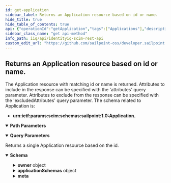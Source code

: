 ```yaml
---
id: get-application
sidebar_label: Returns an Application resource based on id or name.
hide_title: true
hide_table_of_contents: true
api: {"operationId":"getApplication","tags":["Applications"],"description":"The Application resource with matching id or name is returned. Attributes to include in the response can be specified with the 'attributes' query parameter. \nAttributes to exclude from the response can be specified with the 'excludedAttributes' query parameter. \nThe schema related to Application is: \n- **urn:ietf:params:scim:schemas:sailpoint:1.0:Application.**\n","parameters":[{"name":"applicationId","in":"path","schema":{"type":"string","example":"7f00000180281df7818028bfaae8035b"},"description":"id or name of Application resource.","required":true},{"in":"query","name":"attributes","schema":{"type":"string","example":"name,type,features"},"description":"The Application attributes to include in the response. The query parameter value is a comma-separated list of fields to be returned in the response for each Application. The attributes listed will be the only ones returned in the response, with the exception of id, schemas, and meta, which are always returned for an Application."},{"in":"query","name":"excludedAttributes","schema":{"type":"string","example":"features"},"description":"The Application attributes to exclude frome the response. The query parameter value is a comma-separated list of fields to be excluded from the response for each Application. The attributes listed will be the only ones excluded frome the response, with the exception of id, schemas, and meta, which are always returned for an Application."}],"responses":{"200":{"description":"Returns a single Application resource based on the id.","content":{"application/json":{"schema":{"properties":{"id":{"description":"IdentityIQ id of the Application.","type":"string","example":"c0b4568a4fe7458c434ee77d1fbt156b"},"name":{"description":"Unique name for the Application. This name MUST be unique across the entire set of Applications.","type":"string","example":"Active Directory"},"descriptions":{"description":"A list of localized descriptions of the Application.","type":"array","example":[{"locale":"en_US","value":"The main Active_Directory domain data for the corporate network."}]},"type":{"description":"The type of the Application.","type":"string","example":"Active Directory - Direct"},"features":{"description":"A list of features of the Application.","type":"array","example":[["DIRECT_PERMISSIONS","NO_RANDOM_ACCESS","DISCOVER_SCHEMA"]]},"owner":{"description":"The owner of the Application.","type":"object","properties":{"displayName":{"description":"Display name of the application owner.","type":"string","example":"Joe Smith"},"value":{"description":"id of the application owner.","type":"string","example":"c0b4568a4fe7458c434ee77d1fbt156b"},"$ref":{"description":"URI reference of the application owner resource.","type":"string","example":"http://localhost:8080/identityiq/scim/v2/Users/c0b4568a4fe7458c434ee77d1fbt156b"}}},"applicationSchemas":{"description":"List of the Application Schemas.","type":"object","properties":{"value":{"description":"The urn of the Application Schema.","type":"string","example":"urn:ietf:params:scim:schemas:sailpoint:1.0:Application:Schema:Active Directory:account"},"type":{"description":"The type of Application Schema (account, group, etc.).","type":"string","example":"account"},"$ref":{"description":"The URI of the SCIM resource representing the Entitlement.","type":"string","example":"http://localhost:8080/identityiq/scim/v2/Schemas/urn:ietf:params:scim:schemas:sailpoint:1.0:Application:Schema:Active%20Directory:account"}}},"meta":{"description":"Metadata of the SCIM resource.","properties":{"created":{"description":"Datetime this Application was created.","type":"string","format":"date-time","example":"2022-02-11T01:34:04.074-05:00"},"location":{"description":"The location of the SCIM resource.","type":"string","example":"http://localhost:8080/identityiq/scim/v2/Applications/c0b4568a4fe7458c434ee77d1fbt156b"},"lastModified":{"description":"Datetime the Application was last modified.","type":"string","format":"date-time","example":"2022-02-11T01:08:45.866-05:00"},"version":{"description":"The version of the SCIM resource.","type":"string","example":"W\"1644561244074\""},"resourceType":{"description":"The SCIM resource type.","type":"string","example":"Application"},"schemas":{"description":"The schemas involved in the SCIM resource.","type":"array","items":{"type":"string"},"example":["urn:ietf:params:scim:schemas:sailpoint:1.0:Application"]}}}}}}}}},"method":"get","path":"/Applications/{applicationId}","servers":[{"url":"http://localhost:8080/identityiq/scim/v2","description":"IdentityIQ SCIM server basepath and path to API."}],"security":[{"basicAuth":[]}],"securitySchemes":{"basicAuth":{"type":"http","scheme":"basic"}},"info":{"description":"IdentityIQ REST Endpoint Interface Documentation for SCIM\n","version":"8.3","title":"IdentityIQ SCIM REST API"},"postman":{"name":"Returns an Application resource based on id or name.","description":{"content":"The Application resource with matching id or name is returned. Attributes to include in the response can be specified with the 'attributes' query parameter. \nAttributes to exclude from the response can be specified with the 'excludedAttributes' query parameter. \nThe schema related to Application is: \n- **urn:ietf:params:scim:schemas:sailpoint:1.0:Application.**\n","type":"text/plain"},"url":{"path":["Applications",":applicationId"],"host":["{{baseUrl}}"],"query":[{"disabled":false,"description":{"content":"The Application attributes to include in the response. The query parameter value is a comma-separated list of fields to be returned in the response for each Application. The attributes listed will be the only ones returned in the response, with the exception of id, schemas, and meta, which are always returned for an Application.","type":"text/plain"},"key":"attributes","value":""},{"disabled":false,"description":{"content":"The Application attributes to exclude frome the response. The query parameter value is a comma-separated list of fields to be excluded from the response for each Application. The attributes listed will be the only ones excluded frome the response, with the exception of id, schemas, and meta, which are always returned for an Application.","type":"text/plain"},"key":"excludedAttributes","value":""}],"variable":[{"disabled":false,"description":{"content":"(Required) id or name of Application resource.","type":"text/plain"},"type":"any","value":"","key":"applicationId"}]},"header":[{"key":"Accept","value":"application/json"}],"method":"GET"}}
sidebar_class_name: "get api-method"
info_path: iiq/api/identityiq-scim-rest-api
custom_edit_url: "https://github.com/sailpoint-oss/developer.sailpoint.com/issues/new?assignees=&labels=&template=bug-report.md&title=%5BBug%5D+Your+Bug+Report+Here Requesting changes to 'Returns an Application resource based on id or name.' (get-application)"
---
```



## Returns an Application resource based on id or name.



The Application resource with matching id or name is returned. Attributes to include in the response can be specified with the 'attributes' query parameter. 
Attributes to exclude from the response can be specified with the 'excludedAttributes' query parameter. 
The schema related to Application is: 
- **urn:ietf:params:scim:schemas:sailpoint:1.0:Application.**


<details style={{"marginBottom":"1rem"}} data-collapsed={false} open={true}><summary style={{}}><strong>Path Parameters</strong></summary><div><ul><ParamsItem className={"paramsItem"} param={{"name":"applicationId","in":"path","schema":{"type":"string","example":"7f00000180281df7818028bfaae8035b"},"description":"id or name of Application resource.","required":true}}></ParamsItem></ul></div></details><details style={{"marginBottom":"1rem"}} data-collapsed={false} open={true}><summary style={{}}><strong>Query Parameters</strong></summary><div><ul><ParamsItem className={"paramsItem"} param={{"in":"query","name":"attributes","schema":{"type":"string","example":"name,type,features"},"description":"The Application attributes to include in the response. The query parameter value is a comma-separated list of fields to be returned in the response for each Application. The attributes listed will be the only ones returned in the response, with the exception of id, schemas, and meta, which are always returned for an Application."}}></ParamsItem><ParamsItem className={"paramsItem"} param={{"in":"query","name":"excludedAttributes","schema":{"type":"string","example":"features"},"description":"The Application attributes to exclude frome the response. The query parameter value is a comma-separated list of fields to be excluded from the response for each Application. The attributes listed will be the only ones excluded frome the response, with the exception of id, schemas, and meta, which are always returned for an Application."}}></ParamsItem></ul></div></details><div><ApiTabs><TabItem label={"200"} value={"200"}><div>

Returns a single Application resource based on the id.

</div><div><MimeTabs schemaType={"response"}><TabItem label={"application/json"} value={"application/json"}><SchemaTabs><TabItem label={"Schema"} value={"Schema"}><details style={{}} data-collapsed={false} open={true}><summary style={{"textAlign":"left"}}><strong>Schema</strong></summary><div style={{"textAlign":"left","marginLeft":"1rem"}}></div><ul style={{"marginLeft":"1rem"}}><SchemaItem collapsible={false} name={"id"} required={false} deprecated={undefined} schemaDescription={"IdentityIQ id of the Application."} schemaName={"string"} qualifierMessage={undefined} defaultValue={undefined}></SchemaItem><SchemaItem collapsible={false} name={"name"} required={false} deprecated={undefined} schemaDescription={"Unique name for the Application. This name MUST be unique across the entire set of Applications."} schemaName={"string"} qualifierMessage={undefined} defaultValue={undefined}></SchemaItem><SchemaItem collapsible={false} name={"descriptions"} required={false} deprecated={undefined} schemaDescription={"A list of localized descriptions of the Application."} schemaName={"array"} qualifierMessage={undefined} defaultValue={undefined}></SchemaItem><SchemaItem collapsible={false} name={"type"} required={false} deprecated={undefined} schemaDescription={"The type of the Application."} schemaName={"string"} qualifierMessage={undefined} defaultValue={undefined}></SchemaItem><SchemaItem collapsible={false} name={"features"} required={false} deprecated={undefined} schemaDescription={"A list of features of the Application."} schemaName={"array"} qualifierMessage={undefined} defaultValue={undefined}></SchemaItem><SchemaItem collapsible={true} className={"schemaItem"}><details style={{}}><summary style={{}}><strong>owner</strong><span style={{"opacity":"0.6"}}> object</span></summary><div style={{"marginLeft":"1rem"}}><div style={{"marginTop":".5rem","marginBottom":".5rem"}}>

The owner of the Application.

</div><SchemaItem collapsible={false} name={"displayName"} required={false} deprecated={undefined} schemaDescription={"Display name of the application owner."} schemaName={"string"} qualifierMessage={undefined} defaultValue={undefined}></SchemaItem><SchemaItem collapsible={false} name={"value"} required={false} deprecated={undefined} schemaDescription={"id of the application owner."} schemaName={"string"} qualifierMessage={undefined} defaultValue={undefined}></SchemaItem><SchemaItem collapsible={false} name={"$ref"} required={false} deprecated={undefined} schemaDescription={"URI reference of the application owner resource."} schemaName={"string"} qualifierMessage={undefined} defaultValue={undefined}></SchemaItem></div></details></SchemaItem><SchemaItem collapsible={true} className={"schemaItem"}><details style={{}}><summary style={{}}><strong>applicationSchemas</strong><span style={{"opacity":"0.6"}}> object</span></summary><div style={{"marginLeft":"1rem"}}><div style={{"marginTop":".5rem","marginBottom":".5rem"}}>

List of the Application Schemas.

</div><SchemaItem collapsible={false} name={"value"} required={false} deprecated={undefined} schemaDescription={"The urn of the Application Schema."} schemaName={"string"} qualifierMessage={undefined} defaultValue={undefined}></SchemaItem><SchemaItem collapsible={false} name={"type"} required={false} deprecated={undefined} schemaDescription={"The type of Application Schema (account, group, etc.)."} schemaName={"string"} qualifierMessage={undefined} defaultValue={undefined}></SchemaItem><SchemaItem collapsible={false} name={"$ref"} required={false} deprecated={undefined} schemaDescription={"The URI of the SCIM resource representing the Entitlement."} schemaName={"string"} qualifierMessage={undefined} defaultValue={undefined}></SchemaItem></div></details></SchemaItem><SchemaItem collapsible={true} className={"schemaItem"}><details style={{}}><summary style={{}}><strong>meta</strong><span style={{"opacity":"0.6"}}> </span></summary><div style={{"marginLeft":"1rem"}}><div style={{"marginTop":".5rem","marginBottom":".5rem"}}>

Metadata of the SCIM resource.

</div><SchemaItem collapsible={false} name={"created"} required={false} deprecated={undefined} schemaDescription={"Datetime this Application was created."} schemaName={"date-time"} qualifierMessage={undefined} defaultValue={undefined}></SchemaItem><SchemaItem collapsible={false} name={"location"} required={false} deprecated={undefined} schemaDescription={"The location of the SCIM resource."} schemaName={"string"} qualifierMessage={undefined} defaultValue={undefined}></SchemaItem><SchemaItem collapsible={false} name={"lastModified"} required={false} deprecated={undefined} schemaDescription={"Datetime the Application was last modified."} schemaName={"date-time"} qualifierMessage={undefined} defaultValue={undefined}></SchemaItem><SchemaItem collapsible={false} name={"version"} required={false} deprecated={undefined} schemaDescription={"The version of the SCIM resource."} schemaName={"string"} qualifierMessage={undefined} defaultValue={undefined}></SchemaItem><SchemaItem collapsible={false} name={"resourceType"} required={false} deprecated={undefined} schemaDescription={"The SCIM resource type."} schemaName={"string"} qualifierMessage={undefined} defaultValue={undefined}></SchemaItem><SchemaItem collapsible={false} name={"schemas"} required={false} deprecated={undefined} schemaDescription={"The schemas involved in the SCIM resource."} schemaName={"string[]"} qualifierMessage={undefined} defaultValue={undefined}></SchemaItem></div></details></SchemaItem></ul></details></TabItem><TabItem label={"Example (from schema)"} value={"Example (from schema)"}><ResponseSamples responseExample={"{\n  \"id\": \"c0b4568a4fe7458c434ee77d1fbt156b\",\n  \"name\": \"Active Directory\",\n  \"descriptions\": [\n    {\n      \"locale\": \"en_US\",\n      \"value\": \"The main Active_Directory domain data for the corporate network.\"\n    }\n  ],\n  \"type\": \"Active Directory - Direct\",\n  \"features\": [\n    [\n      \"DIRECT_PERMISSIONS\",\n      \"NO_RANDOM_ACCESS\",\n      \"DISCOVER_SCHEMA\"\n    ]\n  ],\n  \"owner\": {\n    \"displayName\": \"Joe Smith\",\n    \"value\": \"c0b4568a4fe7458c434ee77d1fbt156b\",\n    \"$ref\": \"http://localhost:8080/identityiq/scim/v2/Users/c0b4568a4fe7458c434ee77d1fbt156b\"\n  },\n  \"applicationSchemas\": {\n    \"value\": \"urn:ietf:params:scim:schemas:sailpoint:1.0:Application:Schema:Active Directory:account\",\n    \"type\": \"account\",\n    \"$ref\": \"http://localhost:8080/identityiq/scim/v2/Schemas/urn:ietf:params:scim:schemas:sailpoint:1.0:Application:Schema:Active%20Directory:account\"\n  },\n  \"meta\": {\n    \"created\": \"2022-02-11T01:34:04.074-05:00\",\n    \"location\": \"http://localhost:8080/identityiq/scim/v2/Applications/c0b4568a4fe7458c434ee77d1fbt156b\",\n    \"lastModified\": \"2022-02-11T01:08:45.866-05:00\",\n    \"version\": \"W\\\"1644561244074\\\"\",\n    \"resourceType\": \"Application\",\n    \"schemas\": [\n      \"urn:ietf:params:scim:schemas:sailpoint:1.0:Application\"\n    ]\n  }\n}"} language={"json"}></ResponseSamples></TabItem></SchemaTabs></TabItem></MimeTabs></div></TabItem></ApiTabs></div>